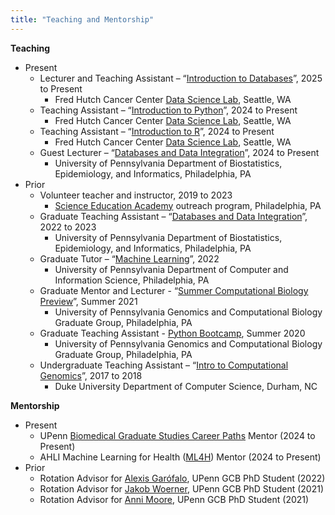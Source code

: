 ```yaml
---
title: "Teaching and Mentorship"
---
```


**Teaching**

-   Present
    -   Lecturer and Teaching Assistant – “[Introduction to Databases](https://intro-sql-fh.netlify.app)”, 2025 to Present
        -   Fred Hutch Cancer Center [Data Science Lab](https://hutchdatascience.org/training/), Seattle, WA
    -   Teaching Assistant – “[Introduction to Python](https://hutchdatascience.org/Intro_to_Python/index.html)”, 2024 to Present
        -   Fred Hutch Cancer Center [Data Science Lab](https://hutchdatascience.org/training/), Seattle, WA
    -   Teaching Assistant – “[Introduction to R](https://hutchdatascience.org/Intro_to_R/)”, 2024 to Present
        -   Fred Hutch Cancer Center [Data Science Lab](https://hutchdatascience.org/training/), Seattle, WA
    -   Guest Lecturer – “[Databases and Data Integration](https://catalog.upenn.edu/courses/bmin/)”, 2024 to Present
        -   University of Pennsylvania Department of Biostatistics, Epidemiology, and Informatics, Philadelphia, PA
-   Prior
    -   Volunteer teacher and instructor, 2019 to 2023
        -   [Science Education Academy](https://scienceeducationacademy.com) outreach program, Philadelphia, PA
    -   Graduate Teaching Assistant – “[Databases and Data Integration](https://catalog.upenn.edu/courses/bmin/)”, 2022 to 2023
        -   University of Pennsylvania Department of Biostatistics, Epidemiology, and Informatics, Philadelphia, PA
    -   Graduate Tutor – “[Machine Learning](https://alliance.seas.upenn.edu/~cis520/wiki/)”, 2022
        -   University of Pennsylvania Department of Computer and Information Science, Philadelphia, PA
    -   Graduate Mentor and Lecturer - “[Summer Computational Biology Preview](https://sites.google.com/view/gcb-scbp)”, Summer 2021
        -   University of Pennsylvania Genomics and Computational Biology Graduate Group, Philadelphia, PA
    -   Graduate Teaching Assistant - [Python Bootcamp](https://github.com/PennGCB/python_bootcamp_2020), Summer 2020
        -   University of Pennsylvania Genomics and Computational Biology Graduate Group, Philadelphia, PA
    -   Undergraduate Teaching Assistant – “[Intro to Computational Genomics](https://courses.cs.duke.edu/fall18/compsci260/)”, 2017 to 2018
        -   Duke University Department of Computer Science, Durham, NC

**Mentorship**

-   Present
    -   UPenn [Biomedical Graduate Studies Career Paths](https://www.med.upenn.edu/bgs/career-paths-mentorship-program-with-bgs-alumni.html) Mentor (2024 to Present)
    -   AHLI Machine Learning for Health ([ML4H](https://ahli.cc/ml4h/)) Mentor (2024 to Present)
-   Prior
    -   Rotation Advisor for [Alexis Garófalo](https://www.linkedin.com/in/alexis0208), UPenn GCB PhD Student (2022)
    -   Rotation Advisor for [Jakob Woerner](https://scholar.google.com/citations?user=VWvZhigAAAAJ&hl=en), UPenn GCB PhD Student (2021)
    -   Rotation Advisor for [Anni Moore](https://github.com/mooreann), UPenn GCB PhD Student (2021)
